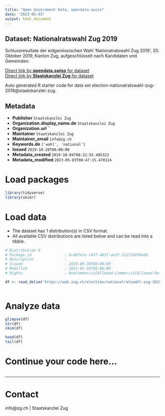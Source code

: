 ```yaml
---
title: "Open Government Data, opendata.swiss"
date: "2023-05-03"
output: html_document
---
```


## Dataset: Nationalratswahl Zug 2019

Schlussresultate der eidgenössischen Wahl 'Nationalratswahl Zug 2019', 20. Oktober 2019, Kanton Zug, aufgeschlüsselt nach Kandidaten und Gemeinden.

[Direct link by **opendata.swiss** for dataset](https://opendata.swiss/de/dataset/nationalratswahl-zug-2019)<br>
[Direct link by **Staatskanzlei Zug** for dataset](https://wab.zug.ch/election/nationalratswahl-zug-2019/data)

Auto generated R starter code for data set election-nationalratswahl-zug-2019@staatskanzlei-zug.

## Metadata

- **Publisher** `Staatskanzlei Zug`
- **Organization.display_name.de** `Staatskanzlei Zug`
- **Organization.url** ``
- **Maintainer** `Staatskanzlei Zug`
- **Maintainer_email** `info@zg.ch`
- **Keywords.de** `['wahl', 'national']`
- **Issued** `2019-10-20T00:00:00`
- **Metadata_created** `2019-10-04T08:22:55.495323`
- **Metadata_modified** `2023-05-03T00:47:15.470124`


# Load packages

```r

library(tidyverse)
library(skimr)

```

# Load data

-   The dataset has 1 distribution(s) in CSV format.
-   All available CSV distributions are listed below and can be read into a tibble.

```r

# Distribution 0
# Package_id               : bcd8fece-c437-481f-ae3f-2a172d249a6b
# Description              : 
# Issued                   : 2019-09-30T00:00:00
# Modified                 : 2022-01-19T00:00:00
# Rights                   : NonCommercialAllowed-CommercialAllowed-ReferenceRequired

df <- read_delim('https://wab.zug.ch/election/nationalratswahl-zug-2019/data-csv')



```

# Analyze data

```r

glimpse(df)
str(df)
skim(df)

head(df)
tail(df)

```

# Continue your code here...

```r

```

------------------------------------------------------------------------

# Contact

info@zg.ch | Staatskanzlei Zug
